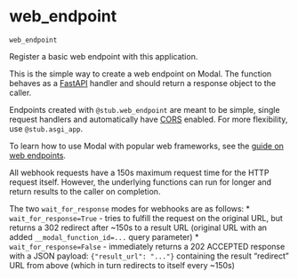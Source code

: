 # web_endpoint { #modal.web_endpoint }

`web_endpoint`

Register a basic web endpoint with this application.

This is the simple way to create a web endpoint on Modal. The function
behaves as a [FastAPI](https://fastapi.tiangolo.com/) handler and should
return a response object to the caller.

Endpoints created with `@stub.web_endpoint` are meant to be simple, single
request handlers and automatically have
[CORS](https://developer.mozilla.org/en-US/docs/Web/HTTP/CORS) enabled.
For more flexibility, use `@stub.asgi_app`.

To learn how to use Modal with popular web frameworks, see the
[guide on web endpoints](https://modal.com/docs/guide/webhooks).

All webhook requests have a 150s maximum request time for the HTTP request itself. However, the underlying functions can
run for longer and return results to the caller on completion.

The two `wait_for_response` modes for webhooks are as follows:
* `wait_for_response=True` - tries to fulfill the request on the original URL, but returns a 302 redirect after ~150s to a result URL (original URL with an added `__modal_function_id=...` query parameter)
* `wait_for_response=False` - immediately returns a 202 ACCEPTED response with a JSON payload: `{"result_url": "..."}` containing the result "redirect" URL from above (which in turn redirects to itself every ~150s)